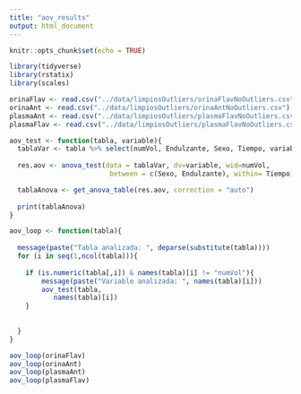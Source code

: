 ```yaml
---
title: "aov_results"
output: html_document
---
```


```r
knitr::opts_chunk$set(echo = TRUE)

library(tidyverse)
library(rstatix)
library(scales)

```


```r


orinaFlav <- read.csv("../data/limpiosOutliers/orinaFlavNoOutliers.csv")[-1]
orinaAnt <- read.csv("../data/limpiosOutliers/orinaAntNoOutliers.csv")[-1]
plasmaAnt <- read.csv("../data/limpiosOutliers/plasmaFlavNoOutliers.csv")[-1]
plasmaFlav <- read.csv("../data/limpiosOutliers/plasmaFlavNoOutliers.csv")[-1]


```


```r
aov_test <- function(tabla, variable){
  tablaVar <- tabla %>% select(numVol, Endulzante, Sexo, Tiempo, variable)
  
  res.aov <- anova_test(data = tablaVar, dv=variable, wid=numVol, 
                         between = c(Sexo, Endulzante), within= Tiempo)

  tablaAnova <- get_anova_table(res.aov, correction = "auto")
  
  print(tablaAnova)
}

aov_loop <- function(tabla){
   
  message(paste("Tabla analizada: ", deparse(substitute(tabla))))
  for (i in seq(1,ncol(tabla))){
  
    if (is.numeric(tabla[,i]) & names(tabla)[i] != "numVol"){
        message(paste("Variable analizada: ", names(tabla)[i]))
        aov_test(tabla,
           names(tabla)[i])
    }
  
  
  }
}


```

```r


aov_loop(orinaFlav)
aov_loop(orinaAnt)
aov_loop(plasmaAnt)
aov_loop(plasmaFlav)
```


<!-- ```{r pairwise, include= FALSE} -->

<!-- pairwiseTTest <- function(tabla){ -->

<!--   counts <- data.frame(table(tabla$numVol)) -->

<!--   tabla <- tabla[tabla$numVol %in% counts$Var1[counts$Freq > 1],] -->

<!--   for (i in colnames(tabla)){ -->

<!--     if (is.numeric(tabla[,i])){ -->


<!--       message(paste("Variable analizada: ", i)) -->

<!--       message(paste("Comparaciones Tiempo ", i))  -->

<!--       print(pairwise_t_test(data = tabla , formula = as.formula(paste(sym(i),"~ Tiempo")), -->
<!--                             paired = T, p.adjust.method = "bonferroni") -->
<!--             %>% dplyr::select(-df, -statistic)) -->

<!--       tablaGr <- group_by(tabla, Endulzante, Sexo) -->

<!--       message(paste("Comparaciones Tiempo-Endulzante-Sexo ", i)) -->

<!--       print(pairwise_t_test(data = tablaGr , formula = as.formula(paste(sym(i),"~ Tiempo")), -->
<!--                             paired = T, p.adjust.method = "bonferroni") %>% dplyr::select(-df, -statistic)) -->


<!--       tablaGr <- group_by(tabla, Endulzante) -->

<!--       message(paste("Comparaciones Tiempo-Endulzante", i)) -->

<!--       print(pairwise_t_test(data = tablaGr , formula = as.formula(paste(sym(i),"~ Tiempo")), -->
<!--                             paired = T, p.adjust.method = "bonferroni") %>% dplyr::select(-df, -statistic)) -->


<!--       tablaGr <- group_by(tabla, Sexo) -->

<!--       message(paste("Comparaciones Tiempo-Sexo", i)) -->

<!--       print(pairwise_t_test(data = tablaGr , formula = as.formula(paste(sym(i),"~ Tiempo")), -->
<!--                             paired = T, p.adjust.method = "bonferroni") %>% dplyr::select(-df, -statistic)) -->
<!--     } -->
<!--   } -->
<!-- } -->



<!-- ``` -->


<!-- ```{r pairwise_exec} -->
<!-- pairwiseTTest(orinaFlav) -->
<!-- pairwiseTTest(orinaAnt) -->
<!-- pairwiseTTest(plasmaAnt) -->
<!-- pairwiseTTest(plasmaFlav) -->

<!-- ``` -->
